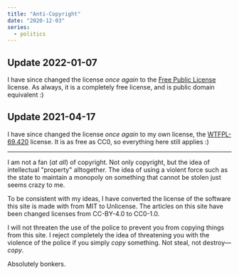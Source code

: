 ```yaml
---
title: "Anti-Copyright"
date: "2020-12-03"
series:
  - politics
---
```


## Update 2022-01-07

I have since changed the license _once again_ to the [Free Public License](/fpl) license. As always, it is a completely free license, and is public domain equivalent :)

## Update 2021-04-17

I have since changed the license _once again_ to my own license, the [WTFPL-69.420](/WTFPL-69.420) license. It is as free as CC0, so everything here still applies :)

---

I am not a fan (_at all_) of copyright.
Not only copyright, but the idea of intellectual "property" alltogether.
The idea of using a violent force such as the state to maintain a monopoly on something that cannot be stolen just seems crazy to me.

To be consistent with my ideas, I have converted the license of the software this site is made with from MIT to Unlicense.
The articles on this site have been changed licenses from CC-BY-4.0 to CC0-1.0.

I will not threaten the use of the police to prevent you from copying things from this site.
I reject completely the idea of threatening you with the violence of the police if you simply _copy_ something.
Not steal, not destroy—_copy_.

Absolutely bonkers.
